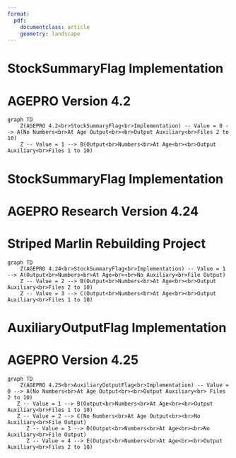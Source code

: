 ```yaml
---
format:
  pdf: 
    documentclass: article
    geometry: landscape
---
```

\newpage

# StockSummaryFlag Implementation
# AGEPRO Version 4.2

```mermaid
graph TD
    Z(AGEPRO 4.2<br>StockSummaryFlag<br>Implementation) -- Value = 0 --> A(No Numbers<br>At Age Output<br><br>Output Auxiliary<br>Files 2 to 10) 
    Z -- Value = 1 --> B(Output<br>Numbers<br>At Age<br><br>Output Auxiliary<br>Files 1 to 10)
```
\newpage
# StockSummaryFlag Implementation
# AGEPRO Research Version 4.24
# Striped Marlin Rebuilding Project

```mermaid
graph TD
    Z(AGEPRO 4.24<br>StockSummaryFlag<br>Implementation) -- Value = 1 --> A(Output<br>Numbers<br>At Age<br><br>No Auxiliary<br>File Output) 
    Z -- Value = 2 --> B(Output<br>Numbers<br>At Age<br><br>Output Auxiliary<br>Files 2 to 10)
    Z -- Value = 3 --> C(Output<br>Numbers<br>At Age<br><br>Output Auxiliary<br>Files 1 to 10)
```
\newpage

# AuxiliaryOutputFlag Implementation
# AGEPRO Version 4.25

```mermaid
graph TD
    Z(AGEPRO 4.25<br>AuxiliaryOutputFlag<br>Implementation) -- Value = 0 --> A(No Numbers<br>At Age Output<br><br>Output Auxiliary<br> Files 2 to 10) 
   Z -- Value = 1 --> B(Output<br>Numbers<br>At Age<br><br>Output Auxiliary<br>Files 1 to 10)
   Z -- Value = 2 --> C(No Numbers<br>At Age Output<br><br>No Auxiliary<br>File Output)
      Z -- Value = 3 --> D(Output<br>Numbers<br>At Age<br><br>No Auxiliary<br>File Output)
      Z -- Value = 4 --> E(Output<br>Numbers<br>At Age<br><br>Output Auxiliary<br>Files 2 to 10)
```